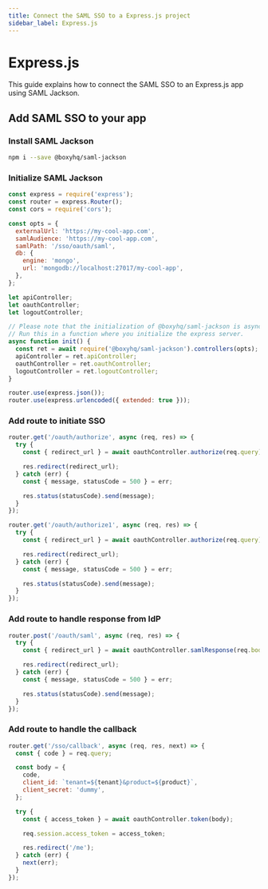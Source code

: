 ```yaml
---
title: Connect the SAML SSO to a Express.js project
sidebar_label: Express.js
---
```



# Express.js

This guide explains how to connect the SAML SSO to an Express.js app using SAML Jackson.

## Add SAML SSO to your app

### Install SAML Jackson

```bash
npm i --save @boxyhq/saml-jackson
```

### Initialize SAML Jackson

```javascript
const express = require('express');
const router = express.Router();
const cors = require('cors');

const opts = {
  externalUrl: 'https://my-cool-app.com',
  samlAudience: 'https://my-cool-app.com',
  samlPath: '/sso/oauth/saml',
  db: {
    engine: 'mongo',
    url: 'mongodb://localhost:27017/my-cool-app',
  },
};

let apiController;
let oauthController;
let logoutController;

// Please note that the initialization of @boxyhq/saml-jackson is async, you cannot run it at the top level
// Run this in a function where you initialize the express server.
async function init() {
  const ret = await require('@boxyhq/saml-jackson').controllers(opts);
  apiController = ret.apiController;
  oauthController = ret.oauthController;
  logoutController = ret.logoutController;
}

router.use(express.json());
router.use(express.urlencoded({ extended: true }));
```

### Add route to initiate SSO

<Tabs>
<TabItem value="Using Client ID" label="Using Client ID" default>

```javascript
router.get('/oauth/authorize', async (req, res) => {
  try {
    const { redirect_url } = await oauthController.authorize(req.query);

    res.redirect(redirect_url);
  } catch (err) {
    const { message, statusCode = 500 } = err;

    res.status(statusCode).send(message);
  }
});
```

</TabItem>
<TabItem value="Using Tenant and Product" label="Using Tenant and Product">

```javascript
router.get('/oauth/authorize1', async (req, res) => {
  try {
    const { redirect_url } = await oauthController.authorize(req.query);

    res.redirect(redirect_url);
  } catch (err) {
    const { message, statusCode = 500 } = err;

    res.status(statusCode).send(message);
  }
});
```

</TabItem>
</Tabs>

### Add route to handle response from IdP

```javascript
router.post('/oauth/saml', async (req, res) => {
  try {
    const { redirect_url } = await oauthController.samlResponse(req.body);

    res.redirect(redirect_url);
  } catch (err) {
    const { message, statusCode = 500 } = err;

    res.status(statusCode).send(message);
  }
});
```

### Add route to handle the callback

```javascript
router.get('/sso/callback', async (req, res, next) => {
  const { code } = req.query;

  const body = {
    code,
    client_id: `tenant=${tenant}&product=${product}`,
    client_secret: 'dummy',
  };

  try {
    const { access_token } = await oauthController.token(body);

    req.session.access_token = access_token;

    res.redirect('/me');
  } catch (err) {
    next(err);
  }
});
```
